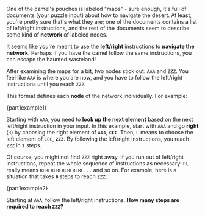 
One of the camel's pouches is labeled "maps" - sure enough, it's full of documents (your puzzle input) about how to navigate the desert. At least, you're pretty sure that's what they are; one of the documents contains a list of left/right instructions, and the rest of the documents seem to describe some kind of **network** of labeled nodes.

It seems like you're meant to use the **left/right** instructions to **navigate the network**. Perhaps if you have the camel follow the same instructions, you can escape the haunted wasteland!

After examining the maps for a bit, two nodes stick out: `AAA` and `ZZZ`. You feel like `AAA` is where you are now, and you have to follow the left/right instructions until you reach `ZZZ`.

This format defines each **node** of the network individually. For example:

<DataBlock>{part1example1}</DataBlock>

Starting with `AAA`, you need to **look up the next element** based on the next left/right instruction in your input. In this example, start with `AAA` and go **right** (`R`) by choosing the right element of `AAA`, **`CCC`**. Then, `L` means to choose the left element of `CCC`, **`ZZZ`**. By following the left/right instructions, you reach `ZZZ` in **`2`** steps.

Of course, you might not find `ZZZ` right away. If you run out of left/right instructions, repeat the whole sequence of instructions as necessary: `RL` really means `RLRLRLRLRLRLRLRL...` and so on. For example, here is a situation that takes **`6`** steps to reach `ZZZ`:

<DataBlock>{part1example2}</DataBlock>

Starting at `AAA`, follow the left/right instructions. **How many steps are required to reach `ZZZ`?**
